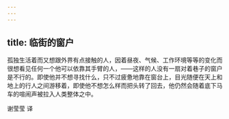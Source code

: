 ```yaml
---
---
---
```

title: 临街的窗户
---




孤独生活着而又想跟外界有点接触的人，因着昼夜、气候、工作环境等等的变化而很想看见任何一个他可以依靠其手臂的人，——这样的人没有一扇对着巷子的窗户是不行的。即使他并不想寻找什么，只不过疲惫地靠在窗台上，目光随便在天上和地上的行人之间游移着，即使他不想怎么样而把头转了回去，他仍然会随着底下马车的喧闹声被拉入人类整体之中。

谢莹莹 译